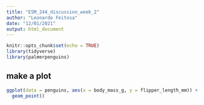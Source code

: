 ```yaml
---
title: "ESM_244_discussion_week_2"
author: "Leonardo Feitosa"
date: "12/01/2021"
output: html_document
---
```


```r
knitr::opts_chunk$set(echo = TRUE)
library(tidyverse)
library(palmerpenguins)
```

## make a plot

```r
ggplot(data = penguins, aes(x = body_mass_g, y = flipper_length_mm)) +
  geom_point()
```

